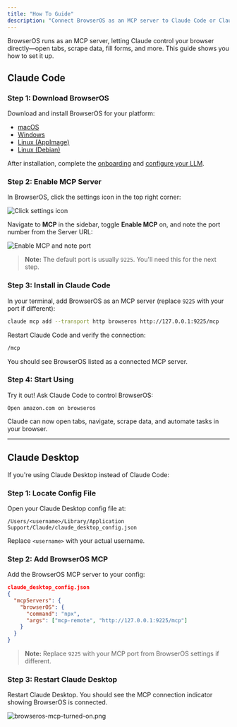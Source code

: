 ```yaml
---
title: "How To Guide"
description: "Connect BrowserOS as an MCP server to Claude Code or Claude Desktop"
---
```


BrowserOS runs as an MCP server, letting Claude control your browser directly—open tabs, scrape data, fill forms, and more. This guide shows you how to set it up.

## Claude Code

### Step 1: Download BrowserOS

Download and install BrowserOS for your platform:

- [macOS](https://files.browseros.com/download/BrowserOS.dmg)
- [Windows](https://files.browseros.com/download/BrowserOS_installer.exe)
- [Linux (AppImage)](https://files.browseros.com/download/BrowserOS.AppImage)
- [Linux (Debian)](https://cdn.browseros.com/download/BrowserOS.deb)

After installation, complete the [onboarding](/onboarding) and [configure your LLM](/llm-setup-guide).

### Step 2: Enable MCP Server

In BrowserOS, click the settings icon in the top right corner:

![Click settings icon](/docs/images/mcp-click-on-settings-icon.png)

Navigate to **MCP** in the sidebar, toggle **Enable MCP** on, and note the port number from the Server URL:

![Enable MCP and note port](/docs/images/enable-mcp-server.png)

> **Note:** The default port is usually `9225`. You'll need this for the next step.

### Step 3: Install in Claude Code

In your terminal, add BrowserOS as an MCP server (replace `9225` with your port if different):

```bash
claude mcp add --transport http browseros http://127.0.0.1:9225/mcp
```

Restart Claude Code and verify the connection:

```bash
/mcp
```

You should see BrowserOS listed as a connected MCP server.

### Step 4: Start Using

Try it out! Ask Claude Code to control BrowserOS:

```
Open amazon.com on browseros
```

Claude can now open tabs, navigate, scrape data, and automate tasks in your browser.

---

## Claude Desktop

If you're using Claude Desktop instead of Claude Code:

### Step 1: Locate Config File

Open your Claude Desktop config file at:

```
/Users/<username>/Library/Application Support/Claude/claude_desktop_config.json
```

Replace `<username>` with your actual username.

### Step 2: Add BrowserOS MCP

Add the BrowserOS MCP server to your config:

```json
claude_desktop_config.json
{
  "mcpServers": {
    "browserOS": {
      "command": "npx",
      "args": ["mcp-remote", "http://127.0.0.1:9225/mcp"]
    }
  }
}
```

> **Note:** Replace `9225` with your MCP port from BrowserOS settings if different.

### Step 3: Restart Claude Desktop

Restart Claude Desktop. You should see the MCP connection indicator showing BrowserOS is connected.

![browseros-mcp-turned-on.png](/docs/images/browseros-mcp-turned-on.png)
